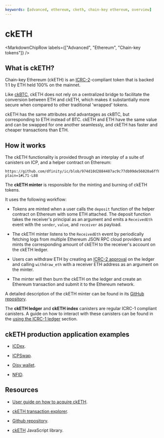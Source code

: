 ```yaml
---
keywords: [advanced, ethereum, cketh, chain-key ethereum, overview]
---
```



# ckETH

<MarkdownChipRow labels={["Advanced", "Ethereum", "Chain-key tokens"]} />

## What is ckETH?

Chain-key Ethereum (ckETH) is an [ICRC-2](https://github.com/dfinity/ICRC-1/blob/main/standards/ICRC-2/README.md)-compliant token that is backed 1:1 by ETH held 100% on the mainnet.

Like [ckBTC](/docs/defi/chain-key-tokens/ckbtc/overview), ckETH does not rely on a centralized bridge to facilitate the conversion between ETH and ckETH, which makes it substantially more secure when compared to other traditional 'wrapped' tokens.

ckETH has the same attributes and advantages as ckBTC, but corresponding to ETH instead of BTC. ckETH and ETH have the same value and can be swapped for one another seamlessly, and ckETH has faster and cheaper transactions than ETH.

## How it works

The ckETH functionality is provided through an interplay of a suite of canisters on ICP, and a
helper contract on Ethereum:

```adoc reference
https://github.com/dfinity/ic/blob/974d10d2884487ac9c77db99de56020a6ff845cc/rs/ethereum/cketh/docs/ckerc20.adoc?plain=1#L71-L88
```

The **ckETH minter** is responsible for the minting and burning of ckETH tokens.

It uses the following workflow:

- Tokens are minted when a user calls the `deposit` function of the helper contract on Ethereum with some ETH attached. The deposit function takes the receiver's principal as an argument and emits a `ReceivedEth` event with the `sender`, `value`, and `receiver` as payload.

- The ckETH minter listens to the `ReceivedEth` event by periodically fetching logs from multiple Ethereum JSON RPC cloud providers and mints the corresponding amount of ckETH to the receiver's account on the ckETH ledger.

- Users can withdraw ETH by creating an [ICRC-2 approval](https://github.com/dfinity/ICRC-1/tree/main/standards/ICRC-2#icrc2_approve) on the ledger and calling `withdraw_eth` with a receiver ETH address as an argument on the minter.

- The minter will then burn the ckETH on the ledger and create an Ethereum transaction and submit it to the Ethereum network.

A detailed description of the ckETH minter can be found in its [GitHub repository](https://github.com/dfinity/ic/tree/master/rs/ethereum/cketh/minter).

The **ckETH ledger** and **ckETH index** canisters are regular ICRC-1 compliant canisters. A guide on how to interact with these canisters can be found in the [using the ICRC-1 ledger](/docs/defi/token-ledgers/usage/icrc1_ledger_usage) section.

## ckETH production application examples

- [ICDex](https://iclight.io/ICDex/DKP/ICP).

- [ICPSwap](https://icpswap.com/).

- [Oisy wallet](https://oisy.com/).

- [NFID](https://nfid.one/).


## Resources

- [User guide on how to acquire ckETH](https://medium.com/dfinity/how-to-acquire-cketh-02d863c835fc).

- [ckETH transaction explorer](https://dashboard.internetcomputer.org/ethereum/transactions).

- [Github repository](https://github.com/dfinity/ic/blob/master/rs/ethereum/cketh/docs/cketh.adoc).

- [ckETH](https://github.com/dfinity/ic-js/tree/main/packages/cketh) JavaScript library.
